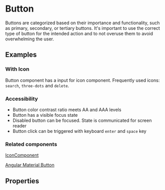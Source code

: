 
<Meta title="Button" component={ButtonComponent} />

# Button

Buttons are categorized based on their importance and functionality, such as primary, secondary, or tertiary buttons.
It's important to use the correct type of button for the intended action and to not overuse them to avoid overwhelming the user.

## Examples

<Canvas>
	<Story id="components-button--all-variants"></Story>
</Canvas>

### With Icon

Button component has a input for icon component. Frequently used icons: <code>search</code>, <code>three-dots</code> and <code>delete</code>.

<Canvas>
	<Story id="components-button--icon-button"></Story>
</Canvas>

### Accessibility

- Button color contrast ratio meets AA and AAA levels
- Button has a visible focus state
- Disabled button can be focused. State is communicated for screen reader
- Button click can be triggered with keyboard <code>enter</code> and <code>space</code> key

### Related components

[IconComponent](/docs/components-icon--icon)

<a href="https://material.angular.io/components/button/overview" target="_blank">
	Angular Material Button
</a>

## Properties

<ArgsTable of={ButtonComponent} />
